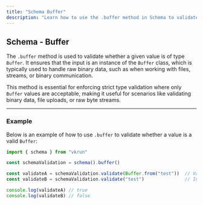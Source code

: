 ```yaml
---
title: "Schema Buffer"
description: "Learn how to use the .buffer method in Schema to validate Buffer values with precision and reliability."
---
```


## Schema - Buffer

The `.buffer` method is used to validate whether a given value is of type `Buffer`. It ensures that the input is an instance of the `Buffer` class, which is typically used to handle raw binary data, such as when working with files, streams, or binary communication.

This method is essential for enforcing strict type validation where only `Buffer` values are acceptable, making it useful for scenarios like validating binary data, file uploads, or raw byte streams.

---

### Example

Below is an example of how to use `.buffer` to validate whether a value is a valid `Buffer`:

```ts
import { schema } from "vkrun"

const schemaValidation = schema().buffer()

const validateA = schemaValidation.validate(Buffer.from("test"))  // Valid Buffer
const validateB = schemaValidation.validate("test")               // Invalid, string is not a Buffer

console.log(validateA) // true
console.log(validateB) // false
```